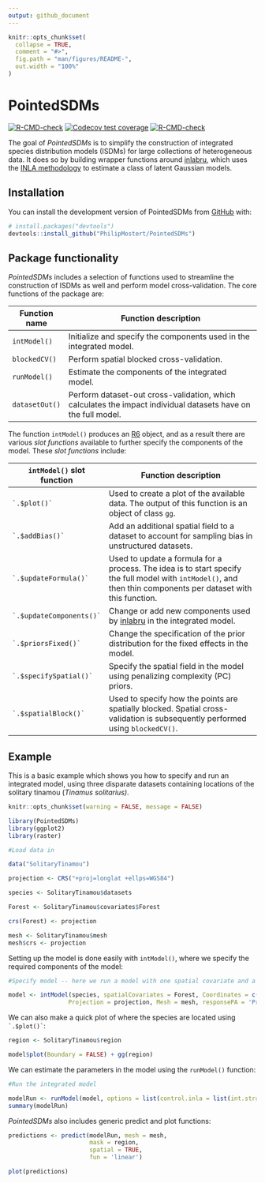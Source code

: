 ```yaml
---
output: github_document
---
```


<!-- README.md is generated from README.Rmd. Please edit that file -->

```r
knitr::opts_chunk$set(
  collapse = TRUE,
  comment = "#>",
  fig.path = "man/figures/README-",
  out.width = "100%"
)
```

# PointedSDMs

<!-- badges: start -->

[![R-CMD-check](https://github.com/PhilipMostert/PointedSDMs/actions/workflows/R-CMD-check.yaml/badge.svg)](https://github.com/PhilipMostert/PointedSDMs/actions/workflows/R-CMD-check.yaml)
[![Codecov test coverage](https://codecov.io/gh/PhilipMostert/PointedSDMs/branch/ChangingToR6/graph/badge.svg)](https://app.codecov.io/gh/PhilipMostert/PointedSDMs?branch=ChangingToR6)
[![R-CMD-check](https://github.com/PhilipMostert/PointedSDMs/workflows/R-CMD-check/badge.svg)](https://github.com/PhilipMostert/PointedSDMs/actions)
<!-- badges: end -->

The goal of *PointedSDMs* is to simplify the construction of integrated species distribution models (ISDMs) for large collections of heterogeneous data. It does so by building wrapper functions around [inlabru](https://besjournals.onlinelibrary.wiley.com/doi/abs/10.1111/2041-210X.13168), which uses the [INLA methodology](https://rss.onlinelibrary.wiley.com/doi/abs/10.1111/j.1467-9868.2008.00700.x) to estimate a class of latent Gaussian models.

## Installation

You can install the development version of PointedSDMs from [GitHub](https://github.com/) with:

``` r
# install.packages("devtools")
devtools::install_github("PhilipMostert/PointedSDMs")
```

## Package functionality

*PointedSDMs* includes a selection of functions used to streamline the construction of ISDMs as well and perform model cross-validation. The core functions of the package are:

| Function name  | Function description                                                                                          |
|--------------|----------------------------------------------------------|
| `intModel()`   | Initialize and specify the components used in the integrated model.                                           |
| `blockedCV()`  | Perform spatial blocked cross-validation.                                                                     |
| `runModel()`   | Estimate the components of the integrated model.                                                              |
| `datasetOut()` | Perform dataset-out cross-validation, which calculates the impact individual datasets have on the full model. |

The function `intModel()` produces an [R6](https://github.com/r-lib/R6) object, and as a result there are various *slot functions* available to further specify the components of the model. These *slot functions* include:

| `intModel()` slot function   | Function description                                                                                                                                            |
|----------------|--------------------------------------------------------|
| `` `.$plot()` ``             | Used to create a plot of the available data. The output of this function is an object of class [`gg`](https://github.com/tidyverse/ggplot2).                    |
| `` `.$addBias()` ``          | Add an additional spatial field to a dataset to account for sampling bias in unstructured datasets.                                                             |
| `` `.$updateFormula()` ``    | Used to update a formula for a process. The idea is to start specify the full model with `intModel()`, and then thin components per dataset with this function. |
| `` `.$updateComponents()` `` | Change or add new components used by [inlabru](https://besjournals.onlinelibrary.wiley.com/doi/abs/10.1111/2041-210X.13168) in the integrated model.            |
| `` `.$priorsFixed()` ``      | Change the specification of the prior distribution for the fixed effects in the model.                                                                          |
| `` `.$specifySpatial()` ``   | Specify the spatial field in the model using penalizing complexity (PC) priors.                                                                                 |
| `` `.$spatialBlock()` ``     | Used to specify how the points are spatially blocked. Spatial cross-validation is subsequently performed using `blockedCV()`.                                   |

## Example

This is a basic example which shows you how to specify and run an integrated model, using three disparate datasets containing locations of the solitary tinamou (*Tinamus solitarius)*.

```r
knitr::opts_chunk$set(warning = FALSE, message = FALSE) 
```

```r

library(PointedSDMs)
library(ggplot2)
library(raster)

```

```r

#Load data in

data("SolitaryTinamou")

projection <- CRS("+proj=longlat +ellps=WGS84")

species <- SolitaryTinamou$datasets

Forest <- SolitaryTinamou$covariates$Forest

crs(Forest) <- projection

mesh <- SolitaryTinamou$mesh
mesh$crs <- projection

```

Setting up the model is done easily with `intModel()`, where we specify the required components of the model:

```r

#Specify model -- here we run a model with one spatial covariate and a shared spatial field

model <- intModel(species, spatialCovariates = Forest, Coordinates = c('X', 'Y'),
                 Projection = projection, Mesh = mesh, responsePA = 'Present')

```

We can also make a quick plot of where the species are located using `` `.$plot()` ``:

```r

region <- SolitaryTinamou$region

model$plot(Boundary = FALSE) + gg(region)

```

We can estimate the parameters in the model using the `runModel()` function:

```r

#Run the integrated model

modelRun <- runModel(model, options = list(control.inla = list(int.strategy = 'eb')))
summary(modelRun)

```

*PointedSDMs* also includes generic predict and plot functions:

```r

predictions <- predict(modelRun, mesh = mesh,
                       mask = region, 
                       spatial = TRUE,
                       fun = 'linear')

plot(predictions)

```

